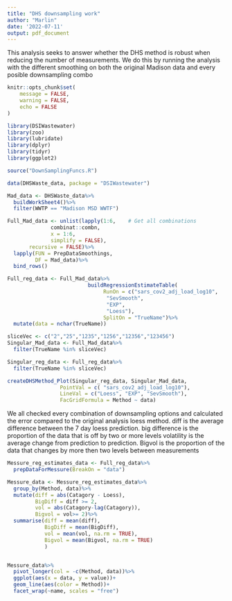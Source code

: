 ```yaml
---
title: "DHS downsampling work"
author: "Marlin"
date: '2022-07-11'
output: pdf_document
---
```


This analysis seeks to answer whether the DHS method is robust when reducing the number of measurements. We do this by running the analysis with the different smoothing on both the original Madison data and every posible downsampling combo


```r
knitr::opts_chunk$set(
	message = FALSE,
	warning = FALSE,
	echo = FALSE
)
```

```r
library(DSIWastewater)
library(zoo)
library(lubridate)
library(dplyr)
library(tidyr)
library(ggplot2)
```

```r
source("DownSamplingFuncs.R")
```

```r
data(DHSWaste_data, package = "DSIWastewater")

Mad_data <- DHSWaste_data%>%
  buildWorkSheet4()%>%
  filter(WWTP == "Madison MSD WWTF")

```

```r
Full_Mad_data <- unlist(lapply(1:6,    # Get all combinations
              combinat::combn, 
              x = 1:6,
              simplify = FALSE), 
       recursive = FALSE)%>%
  lapply(FUN = PrepDataSmoothings,
         DF = Mad_data)%>%
  bind_rows()

Full_reg_data <- Full_Mad_data%>%
                          buildRegressionEstimateTable(
                               RunOn = c("sars_cov2_adj_load_log10",
                                "SevSmooth",
                                "EXP",
                                "Loess"),
                               SplitOn = "TrueName")%>%
  mutate(data = nchar(TrueName))

```

```r
sliceVec <- c("2","25","1235","1256","12356","123456")
Singular_Mad_data <- Full_Mad_data%>%
  filter(TrueName %in% sliceVec)

Singular_reg_data <- Full_reg_data%>%
  filter(TrueName %in% sliceVec)
```


```r

createDHSMethod_Plot(Singular_reg_data, Singular_Mad_data, 
                 PointVal = c( "sars_cov2_adj_load_log10"),
                 LineVal = c("Loess", "EXP", "SevSmooth"),
                 FacGridFormula = Method ~ data)
```

We all checked every combination of downsampling options and calculated the error compared to the original analysis loess method. diff is the average difference between 
the 7 day loess prediction. big difference is the proportion of the data that is off by two or more levels volatility is the average change from prediction to prediction. Bigvol is the proportion of the data that changes by more then two levels between measurements

```r


Messure_reg_estimates_data <- Full_reg_data%>%
  prepDataForMessure(BreakOn = "data")

Messure_data <- Messure_reg_estimates_data%>%
  group_by(Method, data)%>%
  mutate(diff = abs(Catagory - Loess),
         BigDiff = diff >= 2,
         vol = abs(Catagory-lag(Catagory)),
         Bigvol = vol>= 2)%>%
  summarise(diff = mean(diff),
            BigDiff = mean(BigDiff),
            vol = mean(vol, na.rm = TRUE),
            Bigvol = mean(Bigvol, na.rm = TRUE)
            )


Messure_data%>%
  pivot_longer(col = -c(Method, data))%>%
  ggplot(aes(x = data, y = value))+
  geom_line(aes(color = Method))+
  facet_wrap(~name, scales = "free")
```
